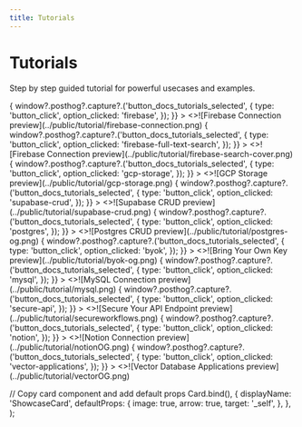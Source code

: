 ```yaml
---
title: Tutorials
---
```



# Tutorials

Step by step guided tutorial for powerful usecases and examples.

<Cards>
  <ShowcaseCard
    title='Firebase'
    href='./tutorials/firebase-project'
    onClick={() => {
      window?.posthog?.capture?.('button_docs_tutorials_selected', {
        type: 'button_click',
        option_clicked: 'firebase',
      });
    }}
  >
    <>![Firebase Connection preview](../public/tutorial/firebase-connection.png)</>
  </ShowcaseCard>
  <ShowcaseCard
    title='Firebase Full Text Search'
    href='./tutorials/firebase-full-text-search'
    onClick={() => {
      window?.posthog?.capture?.('button_docs_tutorials_selected', {
        type: 'button_click',
        option_clicked: 'firebase-full-text-search',
      });
    }}
  >
    <>![Firebase Connection preview](../public/tutorial/firebase-search-cover.png)</>
  </ShowcaseCard>
  <ShowcaseCard
    title='GCP File Storage'
    href='./tutorials/gcp-storage'
    onClick={() => {
      window?.posthog?.capture?.('button_docs_tutorials_selected', {
        type: 'button_click',
        option_clicked: 'gcp-storage',
      });
    }}
  >
    <>![GCP Storage preview](../public/tutorial/gcp-storage.png)</>
  </ShowcaseCard>
  <ShowcaseCard
    title='Supabase'
    href='./tutorials/supabase-crud'
    onClick={() => {
      window?.posthog?.capture?.('button_docs_tutorials_selected', {
        type: 'button_click',
        option_clicked: 'supabase-crud',
      });
    }}
  >
    <>![Supabase CRUD preview](../public/tutorial/supabase-crud.png)</>
  </ShowcaseCard>
  <ShowcaseCard
    title='Postgres'
    href='./tutorials/postgres'
    onClick={() => {
      window?.posthog?.capture?.('button_docs_tutorials_selected', {
        type: 'button_click',
        option_clicked: 'postgres',
      });
    }}
  >
    <>![Postgres CRUD preview](../public/tutorial/postgres-og.png)</>
  </ShowcaseCard>
  <ShowcaseCard
    title='Bring Your Own Key'
    href='./tutorials/byok'
    onClick={() => {
      window?.posthog?.capture?.('button_docs_tutorials_selected', {
        type: 'button_click',
        option_clicked: 'byok',
      });
    }}
  >
    <>![Bring Your Own Key preview](../public/tutorial/byok-og.png)</>
  </ShowcaseCard>
  <ShowcaseCard
    title='MySQL'
    href='./tutorials/mysql-crud'
    onClick={() => {
      window?.posthog?.capture?.('button_docs_tutorials_selected', {
        type: 'button_click',
        option_clicked: 'mysql',
      });
    }}
  >
    <>![MySQL Connection preview](../public/tutorial/mysql.png)</>
  </ShowcaseCard>
  <ShowcaseCard
    title='Secure Your API Endpoint'
    href='./tutorials/secure-api'
    onClick={() => {
      window?.posthog?.capture?.('button_docs_tutorials_selected', {
        type: 'button_click',
        option_clicked: 'secure-api',
      });
    }}
  >
    <>![Secure Your API Endpoint preview](../public/tutorial/secureworkflows.png)</>

  </ShowcaseCard>
    <ShowcaseCard
    title='Notion'
    href='./tutorials/notion-oauth'
    onClick={() => {
      window?.posthog?.capture?.('button_docs_tutorials_selected', {
        type: 'button_click',
        option_clicked: 'notion',
      });
    }}
  >
    <>![Notion Connection preview](../public/tutorial/notionOG.png)</>
  </ShowcaseCard>
    <ShowcaseCard
    title='Vector Database'
    href='./tutorials/vector-applications'
    onClick={() => {
      window?.posthog?.capture?.('button_docs_tutorials_selected', {
        type: 'button_click',
        option_clicked: 'vector-applications',
      });
    }}
  >
    <>![Vector Database Applications preview](../public/tutorial/vectorOG.png)</>
  </ShowcaseCard>
</Cards>

  // Copy card component and add default props
  Card.bind(),
  {
    displayName: 'ShowcaseCard',
    defaultProps: {
      image: true,
      arrow: true,
      target: '_self',
    },
  },
);

<style global jsx>{`
  img {
    aspect-ratio: 12/6.3;
    object-fit: cover;
  }
`}</style>
